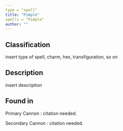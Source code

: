 ```yaml
---
type = "spell"
title: "Pimple"
spells = "Pimple"
author: ""
---
```


## Classification

insert type of spell, charm, hex, transfiguration, so on

## Description
insert description

## Found in

Primary Cannon
:   citation needed.

Secondary Cannon
:   citation needed.
